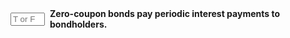 ::: {.question-block}

<form onsubmit="event.preventDefault(); checkAnswerBox('module6_tf_q17','F')" style="display: flex; align-items: center; gap: 8px;">
<input type="text" id="module6_tf_q17" name="module6_tf_q17" maxlength="1" placeholder="T or F" style="width: 55px;" data-correct-answer="F" /> 
<label for="module6_tf_q17"><strong>Zero-coupon bonds pay periodic interest payments to bondholders.</strong></label>
</form>

<div id="feedback-module6_tf_q17" class="feedback" data-status="" style="display:none;">
This is FALSE. Zero-coupon bonds do not pay periodic interest; instead, they are issued at a discount and pay face value at maturity.
</div>

:::
